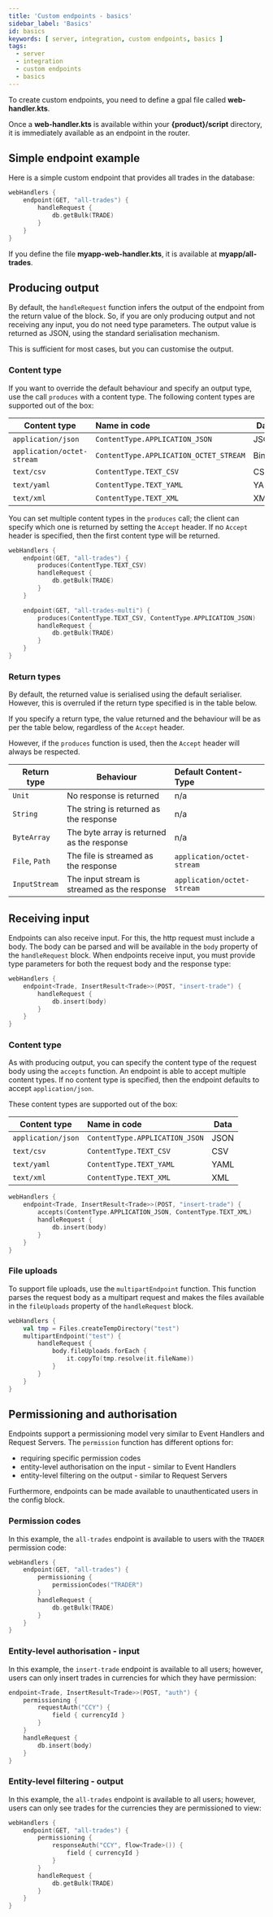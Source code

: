 ```yaml
---
title: 'Custom endpoints - basics'
sidebar_label: 'Basics'
id: basics
keywords: [ server, integration, custom endpoints, basics ]
tags:
  - server
  - integration
  - custom endpoints
  - basics
---
```


To create custom endpoints, you need to define a gpal file called **web-handler.kts**.

Once a **web-handler.kts** is available within your **{product}/script** directory, it is immediately available as an endpoint in the router.

## Simple endpoint example

Here is a simple custom endpoint that provides all trades in the database:

```kotlin
webHandlers {
    endpoint(GET, "all-trades") {
        handleRequest {
            db.getBulk(TRADE)
        }
    }
}
```

If you define the file **myapp-web-handler.kts**, it is available at **myapp/all-trades**. 

## Producing output

By default, the `handleRequest` function infers the output of the endpoint from the return value of the block. So, if you are only producing output and not receiving any input, you do not need type parameters. The output value is returned as JSON, using the standard serialisation mechanism. 

This is sufficient for most cases, but you can customise the output.

### Content type

If you want to override the default behaviour and specify an output type, use the call `produces` with a content type. The following content types are supported out of the box:

| Content type               | Name in code                           | Data   |
|----------------------------|:---------------------------------------|--------|
| `application/json`         | `ContentType.APPLICATION_JSON`         | JSON   |
| `application/octet-stream` | `ContentType.APPLICATION_OCTET_STREAM` | Binary |
| `text/csv`                 | `ContentType.TEXT_CSV`                 | CSV    |
| `text/yaml`                | `ContentType.TEXT_YAML`                | YAML   |
| `text/xml`                 | `ContentType.TEXT_XML`                 | XML    |

You can set multiple content types in the `produces` call; the client can specify which one is returned by setting the `Accept` header. If no `Accept` header is specified, then the first content type will be returned. 

```kotlin
webHandlers {
    endpoint(GET, "all-trades") {
        produces(ContentType.TEXT_CSV)
        handleRequest {
            db.getBulk(TRADE)
        }
    }

    endpoint(GET, "all-trades-multi") {
        produces(ContentType.TEXT_CSV, ContentType.APPLICATION_JSON)
        handleRequest {
            db.getBulk(TRADE)
        }
    }
}
```

### Return types

By default, the returned value is serialised using the default serialiser. However, this is overruled if the return type specified is in the table below. 

If you specify a return type, the value returned and the behaviour will be as per the table below, regardless of the `Accept` header. 

However, if the `produces` function is used, then the `Accept` header will always be respected. 

| Return type    | Behaviour                                    | Default Content-Type       |
|----------------|----------------------------------------------|:---------------------------|
| `Unit`         | No response is returned                      | n/a                        |
| `String`       | The string is returned as the response       | n/a                        |
| `ByteArray`    | The byte array is returned as the response   | n/a                        |
| `File`, `Path` | The file is streamed as the response         | `application/octet-stream` |
| `InputStream`  | The input stream is streamed as the response | `application/octet-stream` |

## Receiving input

Endpoints can also receive input. For this, the http request must include a body. The body can be parsed and will be available in the `body` property of the `handleRequest` block. When endpoints receive input, you must provide type parameters for both the request body and the response type:

```kotlin
webHandlers {
    endpoint<Trade, InsertResult<Trade>>(POST, "insert-trade") {
        handleRequest {
            db.insert(body)
        }
    }
}
```

### Content type

As with producing output, you can specify the content type of the request body using the `accepts` function. An endpoint is able to accept multiple content types. If no content type is specified, then the endpoint defaults to accept `application/json`. 

These content types are supported out of the box:

| Content type               | Name in code                           | Data   |
|----------------------------|:---------------------------------------|--------|
| `application/json`         | `ContentType.APPLICATION_JSON`         | JSON   |
| `text/csv`                 | `ContentType.TEXT_CSV`                 | CSV    |
| `text/yaml`                | `ContentType.TEXT_YAML`                | YAML   |
| `text/xml`                 | `ContentType.TEXT_XML`                 | XML    |


```kotlin
webHandlers {
    endpoint<Trade, InsertResult<Trade>>(POST, "insert-trade") {
        accepts(ContentType.APPLICATION_JSON, ContentType.TEXT_XML)
        handleRequest {
            db.insert(body)
        }
    }
}
```

### File uploads

To support file uploads, use the `multipartEndpoint` function. This function parses the request body as a multipart request and makes the files available in the `fileUploads` property of the `handleRequest` block.

```kotlin
webHandlers {
    val tmp = Files.createTempDirectory("test")
    multipartEndpoint("test") {
        handleRequest {
            body.fileUploads.forEach {
                it.copyTo(tmp.resolve(it.fileName))
            }
        }
    }
}
```

## Permissioning and authorisation

Endpoints support a permissioning model very similar to Event Handlers and Request Servers. The `permission` function has different options for: 
* requiring specific permission codes
* entity-level authorisation on the input - similar to Event Handlers
* entity-level filtering on the output - similar to Request Servers

Furthermore, endpoints can be made available to unauthenticated users in the config block.

### Permission codes

In this example, the `all-trades` endpoint is available to users with the `TRADER` permission code:

```kotlin
webHandlers {
    endpoint(GET, "all-trades") {
        permissioning {
            permissionCodes("TRADER")
        }
        handleRequest {
            db.getBulk(TRADE)
        }
    }
}
```

### Entity-level authorisation - input 

In this example, the `insert-trade` endpoint is available to all users; however, users can only insert trades in currencies for which they have permission:

```kotlin 
endpoint<Trade, InsertResult<Trade>>(POST, "auth") {
    permissioning {
        requestAuth("CCY") {
            field { currencyId }
        }
    }
    handleRequest {
        db.insert(body)
    }
}
```

### Entity-level filtering - output

In this example, the `all-trades` endpoint is available to all users; however, users can only see trades for the currencies they are permissioned to view:

```kotlin
webHandlers {
    endpoint(GET, "all-trades") {
        permissioning {
            responseAuth("CCY", flow<Trade>()) {
                field { currencyId }
            }
        }
        handleRequest {
            db.getBulk(TRADE)
        }
    }
}
```
